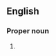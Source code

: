 ==English==

===Proper noun===
{{en-proper noun}}

# {{initialism of|en|{{w|Royal Automobile Club of Western Australia}}}}